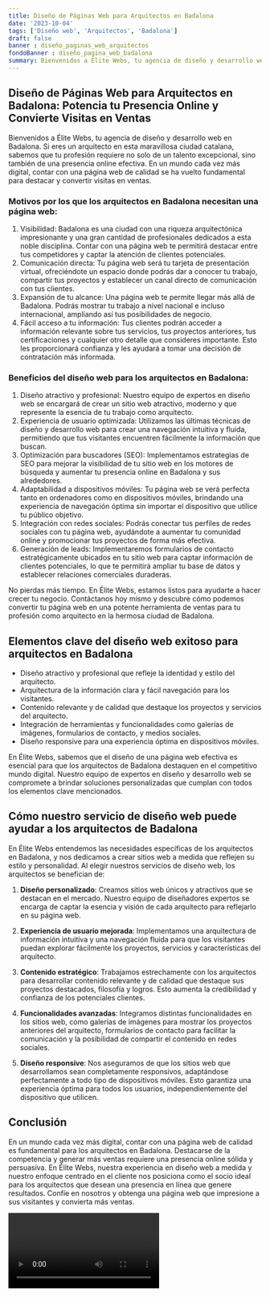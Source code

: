 ```yaml
---
title: Diseño de Páginas Web para Arquitectos en Badalona
date: '2023-10-04'
tags: ['Diseño web', 'Arquitectos', 'Badalona']
draft: false
banner : diseño_paginas_web_arquitectos
fondoBanner : diseño_pagina_web_badalona
summary: Bienvenidos a Élite Webs, tu agencia de diseño y desarrollo web en Badalona. Si eres un arquitecto en esta maravillosa ciudad catalana, sabemos que tu profesión requiere no solo de un talento excepcional, sino también de una presencia online efectiva. En un mundo cada vez más digital, contar con una página web de calidad se ha vuelto fundamental para destacar y convertir visitas en ventas.
---
```


## Diseño de Páginas Web para Arquitectos en Badalona: Potencia tu Presencia Online y Convierte Visitas en Ventas

Bienvenidos a Élite Webs, tu agencia de diseño y desarrollo web en Badalona. Si eres un arquitecto en esta maravillosa ciudad catalana, sabemos que tu profesión requiere no solo de un talento excepcional, sino también de una presencia online efectiva. En un mundo cada vez más digital, contar con una página web de calidad se ha vuelto fundamental para destacar y convertir visitas en ventas.

### Motivos por los que los arquitectos en Badalona necesitan una página web:

1. Visibilidad: Badalona es una ciudad con una riqueza arquitectónica impresionante y una gran cantidad de profesionales dedicados a esta noble disciplina. Contar con una página web te permitirá destacar entre tus competidores y captar la atención de clientes potenciales.
2. Comunicación directa: Tu página web será tu tarjeta de presentación virtual, ofreciéndote un espacio donde podrás dar a conocer tu trabajo, compartir tus proyectos y establecer un canal directo de comunicación con tus clientes.
3. Expansión de tu alcance: Una página web te permite llegar más allá de Badalona. Podrás mostrar tu trabajo a nivel nacional e incluso internacional, ampliando así tus posibilidades de negocio.
4. Fácil acceso a tu información: Tus clientes podrán acceder a información relevante sobre tus servicios, tus proyectos anteriores, tus certificaciones y cualquier otro detalle que consideres importante. Esto les proporcionará confianza y les ayudará a tomar una decisión de contratación más informada.

### Beneficios del diseño web para los arquitectos en Badalona:

1. Diseño atractivo y profesional: Nuestro equipo de expertos en diseño web se encargará de crear un sitio web atractivo, moderno y que represente la esencia de tu trabajo como arquitecto.
2. Experiencia de usuario optimizada: Utilizamos las últimas técnicas de diseño y desarrollo web para crear una navegación intuitiva y fluida, permitiendo que tus visitantes encuentren fácilmente la información que buscan.
3. Optimización para buscadores (SEO): Implementamos estrategias de SEO para mejorar la visibilidad de tu sitio web en los motores de búsqueda y aumentar tu presencia online en Badalona y sus alrededores.
4. Adaptabilidad a dispositivos móviles: Tu página web se verá perfecta tanto en ordenadores como en dispositivos móviles, brindando una experiencia de navegación óptima sin importar el dispositivo que utilice tu público objetivo.
5. Integración con redes sociales: Podrás conectar tus perfiles de redes sociales con tu página web, ayudándote a aumentar tu comunidad online y promocionar tus proyectos de forma más efectiva.
6. Generación de leads: Implementaremos formularios de contacto estratégicamente ubicados en tu sitio web para captar información de clientes potenciales, lo que te permitirá ampliar tu base de datos y establecer relaciones comerciales duraderas.

No pierdas más tiempo. En Élite Webs, estamos listos para ayudarte a hacer crecer tu negocio. Contáctanos hoy mismo y descubre cómo podemos convertir tu página web en una potente herramienta de ventas para tu profesión como arquitecto en la hermosa ciudad de Badalona.

<GifSeo />

<Cta />

## Elementos clave del diseño web exitoso para arquitectos en Badalona

- Diseño atractivo y profesional que refleje la identidad y estilo del arquitecto.
- Arquitectura de la información clara y fácil navegación para los visitantes.
- Contenido relevante y de calidad que destaque los proyectos y servicios del arquitecto.
- Integración de herramientas y funcionalidades como galerías de imágenes, formularios de contacto, y medios sociales.
- Diseño responsive para una experiencia óptima en dispositivos móviles.

En Élite Webs, sabemos que el diseño de una página web efectiva es esencial para que los arquitectos de Badalona destaquen en el competitivo mundo digital. Nuestro equipo de expertos en diseño y desarrollo web se compromete a brindar soluciones personalizadas que cumplan con todos los elementos clave mencionados.

## Cómo nuestro servicio de diseño web puede ayudar a los arquitectos de Badalona

En Élite Webs entendemos las necesidades específicas de los arquitectos en Badalona, y nos dedicamos a crear sitios web a medida que reflejen su estilo y personalidad. Al elegir nuestros servicios de diseño web, los arquitectos se benefician de:

1. **Diseño personalizado**: Creamos sitios web únicos y atractivos que se destacan en el mercado. Nuestro equipo de diseñadores expertos se encarga de captar la esencia y visión de cada arquitecto para reflejarlo en su página web.

2. **Experiencia de usuario mejorada**: Implementamos una arquitectura de información intuitiva y una navegación fluida para que los visitantes puedan explorar fácilmente los proyectos, servicios y características del arquitecto.

3. **Contenido estratégico**: Trabajamos estrechamente con los arquitectos para desarrollar contenido relevante y de calidad que destaque sus proyectos destacados, filosofía y logros. Esto aumenta la credibilidad y confianza de los potenciales clientes.

4. **Funcionalidades avanzadas**: Integramos distintas funcionalidades en los sitios web, como galerías de imágenes para mostrar los proyectos anteriores del arquitecto, formularios de contacto para facilitar la comunicación y la posibilidad de compartir el contenido en redes sociales.

5. **Diseño responsive**: Nos aseguramos de que los sitios web que desarrollamos sean completamente responsivos, adaptándose perfectamente a todo tipo de dispositivos móviles. Esto garantiza una experiencia óptima para todos los usuarios, independientemente del dispositivo que utilicen.

## Conclusión

En un mundo cada vez más digital, contar con una página web de calidad es fundamental para los arquitectos en Badalona. Destacarse de la competencia y generar más ventas requiere una presencia online sólida y persuasiva. En Élite Webs, nuestra experiencia en diseño web a medida y nuestro enfoque centrado en el cliente nos posiciona como el socio ideal para los arquitectos que desean una presencia en línea que genere resultados. Confíe en nosotros y obtenga una página web que impresione a sus visitantes y convierta más ventas.

<Video />

<CtaBot job='Arquitectos' city='Badalona'/>

<Gmaps query='Badalona+españa+maps' />